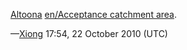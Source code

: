 [[en/Catchment areas of disjoint stations|Altoona]] [[en/Acceptance catchment area]].

{{Page:en/Archive/Community/Users/Xiong/license}}

&mdash;[[en/Xiong|Xiong]] 17:54, 22 October 2010 (UTC)
